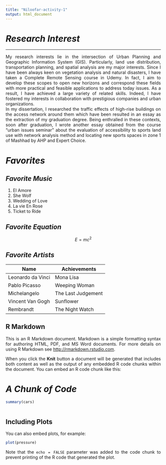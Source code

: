 ```yaml
---
title: "Niloofar-activity-1"
output: html_document
---
```

<style> body {text-align: justify} </style> <!-- Justify text. -->  

# ***Research Interest***
***
My research interests lie in the intersection of Urban Planning and Geographic Information System (GIS). Particularly, land use distribution, transportation planning, and spatial analysis are my major interests. Since I have been always keen on vegetation analysis and natural disasters, I have taken a Complete Remote Sensing course in Udemy. In fact, I aim to develop these scopes to open new horizons and correspond these fields with more practical and feasible applications to address today issues. As a result, I have achieved a large variety of related skills. Indeed, I have fostered my interests in collaboration with prestigious companies and urban organizations.  
In my dissertation, I researched the traffic effects of high-rise buildings on the access network around them which have been resulted in an essay as the extraction of my graduation degree. Being enthralled in these contexts, soon after graduation, I wrote another essay obtained from the course “urban issues seminar” about the evaluation of accessibility to sports land use with network analysis method and locating new sports spaces in zone 1 of Mashhad by AHP and Expert Choice. 

# ***Favorites***  
## ***Favorite Music***  
1. El Amore  
2. She Wolf
3. Wedding of Love  
4. La vie En Rose
5. Ticket to Ride  

## ***Favorite Equation***  
$$  
E=mc^2  
$$

## ***Favorite Artists***  

Name | Achievements
- | -
Leonardo da Vinci | Mona Lisa
Pablo Picasso | Weeping Woman  
Michelangelo | The Last Judgement
Vincent Van Gogh | Sunflower  
Rembrandt | The Night Watch  

## R Markdown

This is an R Markdown document. Markdown is a simple formatting syntax for authoring HTML, PDF, and MS Word documents. For more details on using R Markdown see <http://rmarkdown.rstudio.com>.

When you click the **Knit** button a document will be generated that includes both content as well as the output of any embedded R code chunks within the document. You can embed an R code chunk like this:  

# ***A Chunk of Code***
```r
summary(cars)
```

```r

```

## Including Plots

You can also embed plots, for example:

```r
plot(pressure)
```


Note that the `echo = FALSE` parameter was added to the code chunk to prevent printing of the R code that generated the plot.
